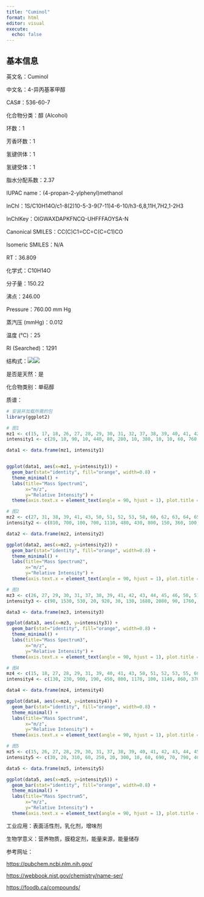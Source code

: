 ```yaml
---
title: "Cuminol"
format: html
editor: visual
execute: 
  echo: false
---
```


## 基本信息

英文名：Cuminol

中文名：4-异丙基苯甲醇

CAS#：536-60-7

化合物分类：醇 (Alcohol)

环数：1

芳香环数：1

氢键供体：1

氢键受体：1

脂水分配系数：2.37

IUPAC name：(4-propan-2-ylphenyl)methanol

InChl：1S/C10H14O/c1-8(2)10-5-3-9(7-11)4-6-10/h3-6,8,11H,7H2,1-2H3

InChlKey：OIGWAXDAPKFNCQ-UHFFFAOYSA-N

Canonical SMILES：CC(C)C1=CC=C(C=C1)CO

Isomeric SMILES：N/A

RT：36.809

化学式：C10H14O

分子量：150.22

沸点：246.00

Pressure：760.00 mm Hg

蒸汽压 (mmHg)：0.012

温度 (℃)：25

RI (Searched)：1291

结构式：![](images/Cuminol-1.png)![](images/Cuminol-2.png)

是否是天然：是

化合物类别：单萜醇

质谱：

```r
# 安装并加载所需的包
library(ggplot2)

# 图1
mz1 <- c(15, 17, 18, 26, 27, 28, 29, 30, 31, 32, 37, 38, 39, 40, 41, 42, 43, 44, 45, 46, 49, 50, 51, 52, 53, 54, 55, 56, 57, 58, 59, 60, 61, 62, 63, 64, 65, 66, 67, 68, 69, 72, 73, 74, 75, 76, 77, 78, 79, 80, 81, 82, 85, 86, 87, 88, 89, 90, 91, 92, 93, 94, 95, 98, 101, 102, 103, 104, 105, 106, 107, 108, 109, 113, 114, 115, 116, 117, 118, 119, 120, 121, 122, 127, 128, 129, 130, 131, 132, 133, 134, 135, 136, 137, 147, 148, 149, 150, 151, 152)
intensity1 <- c(20, 10, 90, 10, 440, 80, 280, 10, 380, 10, 10, 60, 760, 70, 1010, 50, 870, 30, 20, 10, 10, 260, 820, 210, 280, 30, 110, 20, 80, 50, 80, 280, 60, 100, 370, 150, 590, 190, 200, 10, 10, 30, 30, 100, 120, 110, 2070, 520, 3770, 250, 30, 10, 10, 20, 30, 10, 220, 80, 2990, 340, 240, 30, 20, 10, 30, 140, 710, 230, 4610, 450, 3850, 300, 20, 10, 10, 660, 180, 1490, 310, 3110, 380, 200, 20, 20, 40, 20, 10, 90, 350, 450, 190, 9999, 1050, 70, 60, 40, 190, 4770, 520, 30)

data1 <- data.frame(mz1, intensity1)


ggplot(data1, aes(x=mz1, y=intensity1)) +
  geom_bar(stat="identity", fill="orange", width=0.8) + 
  theme_minimal() + 
  labs(title="Mass Spectrum1",
       x="m/z",
       y="Relative Intensity") + 
  theme(axis.text.x = element_text(angle = 90, hjust = 1), plot.title = element_text(hjust = 0.5))  

# 图2
mz2 <- c(27, 31, 38, 39, 41, 43, 50, 51, 52, 53, 58, 60, 62, 63, 64, 65, 66, 74, 75, 76, 77, 78, 79, 80, 89, 91, 92, 102, 103, 104, 105, 106, 107, 108, 116, 117, 118, 119, 120, 133, 134, 135, 136, 149, 150, 151)
intensity2 <- c(810, 700, 100, 700, 1110, 480, 430, 800, 150, 360, 100, 370, 140, 340, 180, 520, 200, 130, 180, 100, 1650, 450, 3240, 170, 190, 2350, 230, 130, 680, 250, 4160, 350, 3450, 230, 170, 1040, 260, 2450, 180, 410, 130, 9999, 950, 150, 4340, 450)

data2 <- data.frame(mz2, intensity2)

ggplot(data2, aes(x=mz2, y=intensity2)) +
  geom_bar(stat="identity", fill="orange", width=0.8) + 
  theme_minimal() + 
  labs(title="Mass Spectrum2",
       x="m/z",
       y="Relative Intensity") + 
  theme(axis.text.x = element_text(angle = 90, hjust = 1), plot.title = element_text(hjust = 0.5))  

# 图3
mz3 <- c(26, 27, 29, 30, 31, 37, 38, 39, 41, 42, 43, 44, 45, 46, 50, 51, 52, 53, 54, 55, 56, 57, 58, 60, 61, 62, 63, 64, 65, 66, 67, 68, 69, 70, 72, 73, 74, 75, 76, 77, 78, 79, 80, 82, 83, 85, 86, 87, 89, 90, 91, 92, 93, 94, 95, 96, 97, 98, 99, 101, 102, 103, 104, 105, 106, 107, 108, 110, 111, 115, 116, 117, 118, 119, 120, 121, 122, 123, 124, 125, 128, 129, 130, 131, 132, 133, 134, 135, 136, 137, 138, 139, 145, 146, 147, 148, 149, 150, 151, 152)
intensity3 <- c(90, 1530, 530, 20, 920, 30, 130, 1680, 2080, 90, 1760, 40, 40, 30, 460, 1350, 370, 530, 100, 300, 20, 130, 220, 470, 120, 170, 470, 220, 820, 390, 690, 160, 50, 20, 40, 50, 150, 110, 160, 2380, 630, 4360, 280, 30, 80, 70, 30, 30, 230, 70, 3210, 370, 370, 150, 160, 40, 210, 50, 20, 50, 140, 740, 240, 4760, 430, 3840, 370, 20, 10, 630, 180, 1140, 350, 2980, 410, 190, 90, 70, 30, 40, 20, 20, 20, 90, 130, 490, 140, 9999, 940, 120, 20, 50, 60, 50, 80, 120, 200, 4970, 550, 30)

data3 <- data.frame(mz3, intensity3)

ggplot(data3, aes(x=mz3, y=intensity3)) +
  geom_bar(stat="identity", fill="orange", width=0.8) + 
  theme_minimal() + 
  labs(title="Mass Spectrum3",
       x="m/z",
       y="Relative Intensity") + 
  theme(axis.text.x = element_text(angle = 90, hjust = 1), plot.title = element_text(hjust = 0.5)) 

# 图4
mz4 <- c(15, 18, 27, 28, 29, 31, 39, 40, 41, 43, 50, 51, 52, 53, 55, 60, 62, 63, 64, 65, 66, 67, 74, 75, 76, 77, 78, 79, 80, 89, 91, 92, 93, 102, 103, 104, 105, 106, 107, 108, 115, 116, 117, 118, 119, 120, 121, 132, 133, 134, 135, 136, 149, 150, 151)
intensity4 <- c(130, 230, 900, 190, 450, 800, 1170, 100, 1140, 860, 370, 1230, 240, 300, 120, 200, 160, 570, 150, 720, 160, 180, 150, 180, 160, 2460, 760, 3970, 220, 300, 3130, 300, 170, 190, 900, 250, 4410, 350, 3550, 250, 710, 160, 1170, 260, 2590, 300, 170, 130, 260, 140, 9999, 990, 140, 4800, 450)

data4 <- data.frame(mz4, intensity4)

ggplot(data4, aes(x=mz4, y=intensity4)) +
  geom_bar(stat="identity", fill="orange", width=0.8) + 
  theme_minimal() + 
  labs(title="Mass Spectrum4",
       x="m/z",
       y="Relative Intensity") + 
  theme(axis.text.x = element_text(angle = 90, hjust = 1), plot.title = element_text(hjust = 0.5)) 

# 图5
mz5 <- c(15, 26, 27, 28, 29, 30, 31, 37, 38, 39, 40, 41, 42, 43, 44, 45, 46, 49, 50, 51, 52, 53, 54, 55, 56, 57, 59, 60, 61, 62, 63, 64, 65, 66, 67, 69, 72, 73, 74, 75, 76, 77, 78, 79, 80, 81, 85, 86, 87, 88, 89, 90, 91, 92, 93, 94, 95, 98, 99, 101, 102, 103, 104, 105, 106, 107, 108, 109, 113, 114, 115, 116, 117, 118, 119, 120, 121, 122, 127, 128, 129, 130, 131, 132, 133, 134, 135, 136, 137, 147, 148, 149, 150, 151, 152)
intensity5 <- c(30, 20, 310, 60, 250, 20, 300, 10, 60, 690, 70, 790, 40, 620, 30, 20, 10, 10, 300, 910, 240, 310, 30, 120, 10, 80, 60, 220, 60, 130, 420, 150, 580, 170, 150, 10, 20, 20, 120, 120, 130, 2230, 600, 3410, 230, 20, 10, 30, 50, 20, 280, 80, 3060, 330, 220, 30, 10, 10, 10, 30, 200, 900, 260, 4490, 440, 3420, 280, 20, 10, 10, 920, 210, 1350, 290, 2910, 360, 170, 20, 20, 50, 30, 10, 90, 150, 440, 170, 9999, 980, 60, 60, 140, 160, 4600, 510, 40)

data5 <- data.frame(mz5, intensity5)

ggplot(data5, aes(x=mz5, y=intensity5)) +
  geom_bar(stat="identity", fill="orange", width=0.8) + 
  theme_minimal() + 
  labs(title="Mass Spectrum5",
       x="m/z",
       y="Relative Intensity") + 
  theme(axis.text.x = element_text(angle = 90, hjust = 1), plot.title = element_text(hjust = 0.5)) 
```

工业应用：表面活性剂，乳化剂，增味剂

生物学意义：营养物质，膜稳定剂，能量来源，能量储存

参考网址：

<https://pubchem.ncbi.nlm.nih.gov/>

<https://webbook.nist.gov/chemistry/name-ser/>

<https://foodb.ca/compounds/>
